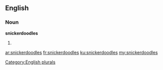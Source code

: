 ==English==

===Noun===
'''snickerdoodles'''

# {{plural of|[[snickerdoodle]]}}

[[Category:English plurals]]

[[ar:snickerdoodles]]
[[fr:snickerdoodles]]
[[ku:snickerdoodles]]
[[my:snickerdoodles]]